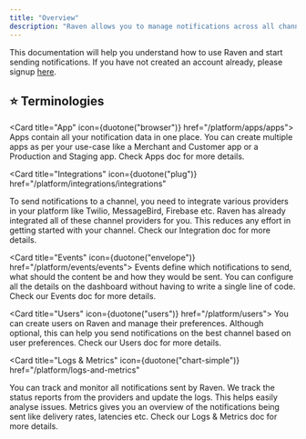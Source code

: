 ```yaml
---
title: "Overview"
description: "Raven allows you to manage notifications across all channels at one place. You can easily add a channel, manage templates and deliver your notifications with the best strategy."
---
```


This documentation will help you understand how to use Raven and start sending notifications. If you have not created an account already, please signup [here](https://console.ravenapp.dev).

## ⭐ Terminologies

<Card title="App" icon={duotone("browser")} href="/platform/apps/apps">
  Apps contain all your notification data in one place. You can create multiple
  apps as per your use-case like a Merchant and Customer app or a Production and
  Staging app. Check Apps doc for more details.
</Card>

<Card
  title="Integrations"
  icon={duotone("plug")}
  href="/platform/integrations/integrations"
>
  To send notifications to a channel, you need to integrate various providers in
  your platform like Twilio, MessageBird, Firebase etc. Raven has already
  integrated all of these channel providers for you. This reduces any effort in
  getting started with your channel. Check our Integration doc for more details.
</Card>

<Card title="Events" icon={duotone("envelope")} href="/platform/events/events">
  Events define which notifications to send, what should the content be and how
  they would be sent. You can configure all the details on the dashboard without
  having to write a single line of code. Check our Events doc for more details.
</Card>

<Card title="Users" icon={duotone("users")} href="/platform/users">
  You can create users on Raven and manage their preferences. Although optional,
  this can help you send notifications on the best channel based on user
  preferences. Check our Users doc for more details.
</Card>

<Card
  title="Logs & Metrics"
  icon={duotone("chart-simple")}
  href="/platform/logs-and-metrics"
>
  You can track and monitor all notifications sent by Raven. We track the status
  reports from the providers and update the logs. This helps easily analyse
  issues. Metrics gives you an overview of the notifications being sent like
  delivery rates, latencies etc. Check our Logs & Metrics doc for more details.
</Card>
